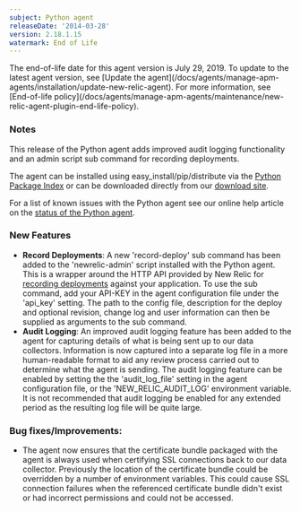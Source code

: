 ```yaml
---
subject: Python agent
releaseDate: '2014-03-28'
version: 2.18.1.15
watermark: End of Life
---
```


<Callout variant="important">
  The end-of-life date for this agent version is July 29, 2019. To update to the latest agent version, see [Update the agent](/docs/agents/manage-apm-agents/installation/update-new-relic-agent). For more information, see [End-of-life policy](/docs/agents/manage-apm-agents/maintenance/new-relic-agent-plugin-end-life-policy).
</Callout>

### Notes

This release of the Python agent adds improved audit logging functionality and an admin script sub command for recording deployments.

The agent can be installed using easy_install/pip/distribute via the [Python Package Index](https://pypi.python.org/pypi/newrelic) or can be downloaded directly from our [download site](http://download.newrelic.com/python_agent/release/).

For a list of known issues with the Python agent see our online help article on the [status of the Python agent](https://newrelic.com/docs/python/status-of-python-agent).

### New Features

* **Record Deployments**: A new 'record-deploy' sub command has been added to the 'newrelic-admin' script installed with the Python agent. This is a wrapper around the HTTP API provided by New Relic for [recording deployments](http://docs.newrelic.com/docs/applications-menu/deployments-dashboard) against your application. To use the sub command, add your API-KEY in the agent configuration file under the 'api_key' setting. The path to the config file, description for the deploy and optional revision, change log and user information can then be supplied as arguments to the sub command.
* **Audit Logging**: An improved audit logging feature has been added to the agent for capturing details of what is being sent up to our data collectors. Information is now captured into a separate log file in a more human-readable format to aid any review process carried out to determine what the agent is sending. The audit logging feature can be enabled by setting the the 'audit_log_file' setting in the agent configuration file, or the 'NEW_RELIC_AUDIT_LOG' environment variable. It is not recommended that audit logging be enabled for any extended period as the resulting log file will be quite large.

### Bug fixes/Improvements:

* The agent now ensures that the certificate bundle packaged with the agent is always used when certifying SSL connections back to our data collector. Previously the location of the certificate bundle could be overridden by a number of environment variables. This could cause SSL connection failures when the referenced certificate bundle didn't exist or had incorrect permissions and could not be accessed.
